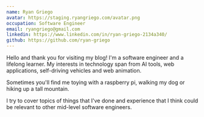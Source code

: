 ```yaml
---
name: Ryan Griego
avatar: https://staging.ryangriego.com/avatar.png
occupation: Software Engineer
email: ryangriego@gmail.com
linkedin: https://www.linkedin.com/in/ryan-griego-2134a340/
github: https://github.com/ryan-griego
---
```


Hello and thank you for visiting my blog! I'm a software engineer and a lifelong learner. My interests in technology span from AI tools, web applications, self-driving vehicles and web animation.

Sometimes you'll find me toying with a raspberry pi, walking my dog or hiking up a tall mountain.

I try to cover topics of things that I've done and experience that I think could be relevant to other mid-level software engineers.
